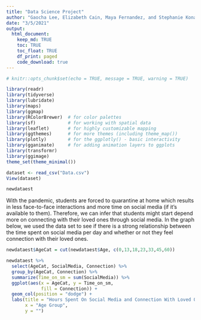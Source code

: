 ```yaml
---
title: "Data Science Project"
author: "Gaocha Lee, Elizabeth Cain, Maya Fernandez, and Stephanie Konadu-Acheampong "
date: "3/5/2021"
output: 
  html_document:
    keep_md: TRUE
    toc: TRUE
    toc_float: TRUE
    df_print: paged
    code_download: true
---
```



```r
# knitr::opts_chunk$set(echo = TRUE, message = TRUE, warning = TRUE)
```


```r
library(readr)
library(tidyverse)
library(lubridate)
library(maps)          
library(ggmap)
library(RColorBrewer)  # for color palettes
library(sf)            # for working with spatial data
library(leaflet)       # for highly customizable mapping
library(ggthemes)      # for more themes (including theme_map())
library(plotly)        # for the ggplotly() - basic interactivity
library(gganimate)     # for adding animation layers to ggplots
library(transformr)
library(ggimage)
theme_set(theme_minimal())
```

```r
dataset <- read_csv("Data.csv")
View(dataset)
```

```r
newdataest
```
With the pandemic, students are forced to quarantine at home which results in less face-to-face interactions and more time on social media (if it's available to them). Therefore, we can infer that students might start depend more on connecting with their loved ones through social media. In the graph below, we used the data set to see if there is a strong relationship between the time spent on social media per day and whether or not they feel connection with their loved ones. 

```r
newdataest$AgeCat = cut(newdataest$Age, c(0,13,18,23,33,45,60))

newdataest %>% 
  select(AgeCat, SocialMedia, Connection) %>% 
  group_by(AgeCat, Connection) %>% 
  summarize(Time_on_sm = sum(SocialMedia)) %>% 
  ggplot(aes(x = AgeCat, y = Time_on_sm,
             fill = Connection)) +
  geom_col(position = "dodge") +
  labs(title = "Hours Spent On Social Media and Connection With Loved Ones",
       x = "Age Group",
       y = "")
  
```

